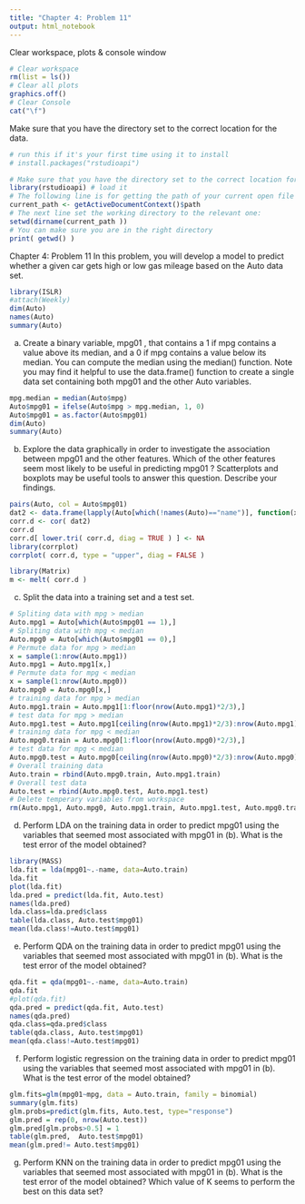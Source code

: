```yaml
---
title: "Chapter 4: Problem 11"
output: html_notebook
---
```


Clear workspace, plots & console window
```r
# Clear workspace
rm(list = ls())
# Clear all plots
graphics.off()
# Clear Console
cat("\f")
```

Make sure that you have the directory set to the correct location for the data.
```r
# run this if it's your first time using it to install
# install.packages("rstudioapi")

# Make sure that you have the directory set to the correct location for the data.
library(rstudioapi) # load it
# The following line is for getting the path of your current open file
current_path <- getActiveDocumentContext()$path 
# The next line set the working directory to the relevant one:
setwd(dirname(current_path ))
# You can make sure you are in the right directory
print( getwd() )
```
Chapter 4: Problem 11
In this problem, you will develop a model to predict whether a given car gets high or low gas mileage based on the Auto data set.
```r
library(ISLR)
#attach(Weekly)
dim(Auto)
names(Auto)
summary(Auto)
```
a) Create a binary variable, mpg01 , that contains a 1 if mpg contains a value above its median, and a 0 if mpg contains a value below its median. You can compute the median using the median() function. Note you may find it helpful to use the data.frame() function to create a single data set containing both mpg01 and the other Auto variables.
```r
mpg.median = median(Auto$mpg)
Auto$mpg01 = ifelse(Auto$mpg > mpg.median, 1, 0)
Auto$mpg01 = as.factor(Auto$mpg01)
dim(Auto)
summary(Auto)
```
b) Explore the data graphically in order to investigate the association between mpg01 and the other features. Which of the other features seem most likely to be useful in predicting mpg01 ? Scatterplots and boxplots may be useful tools to answer this question. Describe your findings.
```r
pairs(Auto, col = Auto$mpg01)
dat2 <- data.frame(lapply(Auto[which(!names(Auto)=="name")], function(x) as.numeric(as.character(x))))
corr.d <- cor( dat2)
corr.d 
corr.d[ lower.tri( corr.d, diag = TRUE ) ] <- NA
library(corrplot)
corrplot( corr.d, type = "upper", diag = FALSE )
```
```r
library(Matrix)
m <- melt( corr.d )
```

c) Split the data into a training set and a test set.
```r
# Spliting data with mpg > median
Auto.mpg1 = Auto[which(Auto$mpg01 == 1),]
# Spliting data with mpg < median
Auto.mpg0 = Auto[which(Auto$mpg01 == 0),]
# Permute data for mpg > median
x = sample(1:nrow(Auto.mpg1))
Auto.mpg1 = Auto.mpg1[x,]
# Permute data for mpg < median
x = sample(1:nrow(Auto.mpg0))
Auto.mpg0 = Auto.mpg0[x,]
# training data for mpg > median
Auto.mpg1.train = Auto.mpg1[1:floor(nrow(Auto.mpg1)*2/3),]
# test data for mpg > median
Auto.mpg1.test = Auto.mpg1[ceiling(nrow(Auto.mpg1)*2/3):nrow(Auto.mpg1),]
# training data for mpg < median
Auto.mpg0.train = Auto.mpg0[1:floor(nrow(Auto.mpg0)*2/3),]
# test data for mpg < median
Auto.mpg0.test = Auto.mpg0[ceiling(nrow(Auto.mpg0)*2/3):nrow(Auto.mpg0),]
# Overall training data
Auto.train = rbind(Auto.mpg0.train, Auto.mpg1.train)
# Overall test data
Auto.test = rbind(Auto.mpg0.test, Auto.mpg1.test)
# Delete temperary variables from workspace
rm(Auto.mpg1, Auto.mpg0, Auto.mpg1.train, Auto.mpg1.test, Auto.mpg0.train, Auto.mpg0.test, x)
```
d) Perform LDA on the training data in order to predict mpg01 using the variables that seemed most associated with mpg01 in (b). What is the test error of the model obtained?
```r

library(MASS)
lda.fit = lda(mpg01~.-name, data=Auto.train)
lda.fit
plot(lda.fit)
lda.pred = predict(lda.fit, Auto.test)
names(lda.pred)
lda.class=lda.pred$class
table(lda.class, Auto.test$mpg01)
mean(lda.class!=Auto.test$mpg01)
```
e) Perform QDA on the training data in order to predict mpg01 using the variables that seemed most associated with mpg01 in (b). What is the test error of the model obtained?
```r
qda.fit = qda(mpg01~.-name, data=Auto.train)
qda.fit
#plot(qda.fit)
qda.pred = predict(qda.fit, Auto.test)
names(qda.pred)
qda.class=qda.pred$class
table(qda.class, Auto.test$mpg01)
mean(qda.class!=Auto.test$mpg01)
```
f) Perform logistic regression on the training data in order to predict mpg01 using the variables that seemed most associated with mpg01 in (b). What is the test error of the model obtained?
```r
glm.fits=glm(mpg01~mpg, data = Auto.train, family = binomial)
summary(glm.fits)
glm.probs=predict(glm.fits, Auto.test, type="response")
glm.pred = rep(0, nrow(Auto.test))
glm.pred[glm.probs>0.5] = 1
table(glm.pred,  Auto.test$mpg01)
mean(glm.pred!= Auto.test$mpg01)
```
g) Perform KNN on the training data in order to predict mpg01 using the variables that seemed most associated with mpg01 in (b). What is the test error of the model obtained? Which value of K seems to perform the best on this data set?
